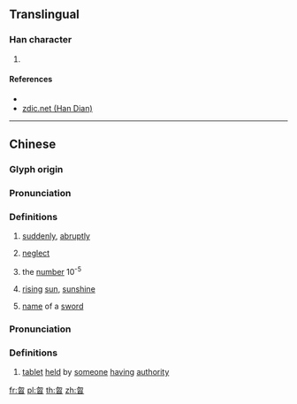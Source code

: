 ==Translingual==

===Han character===
{{Han char|rn=73|rad=曰|as=04|sn=8|four=27602|canj=PHA,XPHA|ids=⿱勿曰}}

# {{defn|Han|sort=曰04}}

====References====
* {{Han ref|kx=0492.020|dkj=14287|hdz=21493.020|uh=66F6|ud=26358|bh=CCD1|bd=52433}}
* [http://www.zdic.net/z/1b/js/66F6.htm zdic.net (Han Dian)]

----

==Chinese==
{{zh-forms}}

===Glyph origin===
{{Han etym}}

===Pronunciation===
{{zh-pron
|m=hū
|c=fat1
|mc=y
|oc=y
|ma=
|cat=adv,v,num,n
}}

===Definitions===
{{zh-hanzi}}

# {{label|zh|classical}} [[suddenly]], [[abruptly]]
# {{label|zh|classical}} [[neglect]]
# {{label|zh|classical}} the [[number]] 10<sup>-5</sup>
# {{label|zh|archaic}} [[rising]] [[sun]], [[sunshine]]
# {{label|zh|archaic}} [[name]] of a [[sword]]

===Pronunciation===
{{zh-pron
|m=hù
|c=
|ma=
|cat=n
}}

===Definitions===
{{zh-hanzi}}

# {{label|zh|classical}} [[tablet]] [[held]] by [[someone]] [[having]] [[authority]]

[[fr:曶]]
[[pl:曶]]
[[th:曶]]
[[zh:曶]]